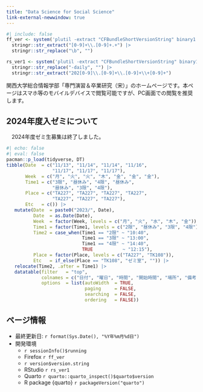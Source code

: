 ```yaml
---
title: "Data Science for Social Science"
link-external-newwindow: true
---
```


```r
#| include: false
ff_ver <- system('plutil -extract "CFBundleShortVersionString" binary1 /Applications/Firefox.app/Contents/Info.plist -o -', intern = TRUE) |>
  stringr::str_extract("[0-9]+\\.[0-9]+.+") |>
  stringr::str_replace("\b", "")

rs_ver1 <- system('plutil -extract "CFBundleShortVersionString" binary1 /Applications/RStudio.app/Contents/Info.plist -o -', intern = TRUE) |>
  stringr::str_replace("-daily", "") |>
  stringr::str_extract("202[0-9]\\.[0-9]+\\.[0-9]+\\+[0-9]+")
```

関西大学総合情報学部「専門演習＆卒業研究（宋）」のホームページです。本ページはスマホ等のモバイルデバイスで閲覧可能ですが、PC画面での閲覧を推奨します。

:::{.callout-important}
## 2024年度入ゼミについて

　2024年度ゼミ生募集は終了しました。
:::

```r
#| echo: false
#| eval: false
pacman::p_load(tidyverse, DT)
tibble(Date  = c("11/13", "11/14", "11/14", "11/16",
                 "11/17", "11/17", "11/17"),
       Week  = c("月", "火", "火", "木", "金", "金", "金"),
       Time1 = c("3限", "昼休み", "4限", "昼休み", 
                 "昼休み", "3限", "4限"),
       Place = c("TA227", "TA227", "TA227", "TA227",
                 "TA227", "TA227", "TA227"),
       Etc   = c()) |> 
   mutate(Date  = paste0("2023/", Date),
          Date  = as.Date(Date),
          Week  = factor(Week, levels = c("月", "火", "水", "木", "金")),
          Time1 = factor(Time1, levels = c("2限", "昼休み", "3限", "4限")),
          Time2 = case_when(Time1 == "2限" ~ "10:40",
                            Time1 == "3限" ~ "13:00",
                            Time1 == "4限" ~ "14:40",
                            TRUE           ~ "12:15"),
          Place = factor(Place, levels = c("TA227", "TK108")),
          Etc   = if_else(Place == "TK108", "ゼミ室", "")) |> 
   relocate(Time2, .after = Time1) |> 
   datatable(filter   = "top",
             colnames = c("日付", "曜日", "時間", "開始時間", "場所", "備考"),
             options  = list(autoWidth  = TRUE,
                             paging     = FALSE,
                             searching  = FALSE,
                             ordering   = FALSE))
```

:::{.callout-note}
## ページ情報

* 最終更新日: `r format(Sys.Date(), "%Y年%m月%d日")`
* 開発環境
   * `r sessionInfo()$running`
   * Firefox `r ff_ver`
   * `r version$version.string`
   * RStudio `r rs_ver1`
   * Quarto `r quarto::quarto_inspect()$quarto$version`
   * R package {quarto} `r packageVersion("quarto")`
:::
